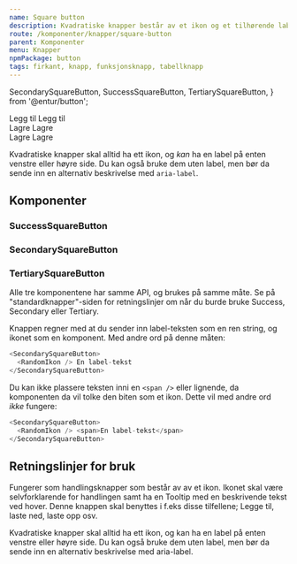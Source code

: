 ```yaml
---
name: Square button
description: Kvadratiske knapper består av et ikon og et tilhørende label. Knappen kan benyttes for eksempel til; Legg til, Last ned, Last opp osv.
route: /komponenter/knapper/square-button
parent: Komponenter
menu: Knapper
npmPackage: button
tags: firkant, knapp, funksjonsknapp, tabellknapp
---
```


  SecondarySquareButton,
  SuccessSquareButton,
  TertiarySquareButton,
} from '@entur/button';

<PageHeader />

<Playground>
  <div
    style={{ display: 'flex', justifyContent: 'center', marginBottom: '1em' }}
  >
    <SecondarySquareButton aria-label="Legg til">
      <AddIcon />
    </SecondarySquareButton>
    <SecondarySquareButton style={{ marginLeft: '1em' }} aria-label="Legg til">
      <AddIcon />
    </SecondarySquareButton>
  </div>
  <div
    style={{ display: 'flex', justifyContent: 'center', marginBottom: '1em' }}
  >
    <SecondarySquareButton>
      Legg til <AddIcon />
    </SecondarySquareButton>
    <SecondarySquareButton style={{ marginLeft: '1em' }}>
      <AddIcon /> Legg til
    </SecondarySquareButton>
  </div>
  <div
    style={{ display: 'flex', justifyContent: 'center', marginBottom: '1em' }}
  >
    <SuccessSquareButton>
      Lagre <CheckIcon />
    </SuccessSquareButton>
    <SuccessSquareButton style={{ marginLeft: '1em' }}>
      <CheckIcon /> Lagre
    </SuccessSquareButton>
  </div>
  <div style={{ display: 'flex', justifyContent: 'center' }}>
    <TertiarySquareButton>
      Lagre <CheckIcon />
    </TertiarySquareButton>
    <TertiarySquareButton style={{ marginLeft: '1em' }}>
      <CheckIcon /> Lagre
    </TertiarySquareButton>
  </div>
</Playground>

Kvadratiske knapper skal alltid ha ett ikon, og _kan_ ha en label på enten venstre eller høyre side. Du kan også bruke dem uten label, men bør da sende inn en alternativ beskrivelse med `aria-label`.

## Komponenter

### SuccessSquareButton

<ImportStatement imports="SuccessSquareButton" />

### SecondarySquareButton

<ImportStatement imports="SecondarySquareButton" />

### TertiarySquareButton

<ImportStatement imports="TertiarySquareButton" />

<Props of={SuccessSquareButton} />

Alle tre komponentene har samme API, og brukes på samme måte. Se på "standardknapper"-siden for retningslinjer om når du burde bruke Success, Secondary eller Tertiary.

Knappen regner med at du sender inn label-teksten som en ren string, og ikonet som en komponent. Med andre ord på denne måten:

```js
<SecondarySquareButton>
  <RandomIkon /> En label-tekst
</SecondarySquareButton>
```

Du kan ikke plassere teksten inni en `<span />` eller lignende, da komponenten da vil tolke den biten som et ikon. Dette vil med andre ord _ikke_ fungere:

```js
<SecondarySquareButton>
  <RandomIkon /> <span>En label-tekst</span>
</SecondarySquareButton>
```

## Retningslinjer for bruk

Fungerer som handlingsknapper som består av av et ikon.
Ikonet skal være selvforklarende for handlingen samt ha en Tooltip med en beskrivende tekst ved hover.
Denne knappen skal benyttes i f.eks disse tilfellene; Legge til, laste ned, laste opp osv.

Kvadratiske knapper skal alltid ha ett ikon, og kan ha en label på enten venstre eller høyre side.
Du kan også bruke dem uten label, men bør da sende inn en alternativ beskrivelse med aria-label.
